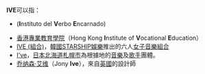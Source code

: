 {{不是|IV}}
'''IVE'''可以指：
* {{le|道生會|Institute of the Incarnate Word}} ('''I'''nstituto del '''V'''erbo '''E'''ncarnado)
* [[香港專業教育學院|香港專業教育學院]]（Hong Kong '''I'''nstitute of '''V'''ocational '''E'''ducation）
* [[IVE_(組合)|IVE (組合)]]，[[韓國|韓國]][[STARSHIP娛樂|STARSHIP娛樂]]推出的六人[[女子音樂組合|女子音樂組合]]
* [[I've|I've]]，[[日本|日本]][[北海道|北海道]][[札幌市|札幌市]]為根據地的[[音樂|音樂]]及[[歌手|歌手]]團體。
* [[乔纳森·艾维|乔纳森·艾维]]（Jony '''Ive'''），來自[[英國|英國]]的設計師
{{Disambig|IVE|cat=三字拉丁字母縮寫消歧義}}